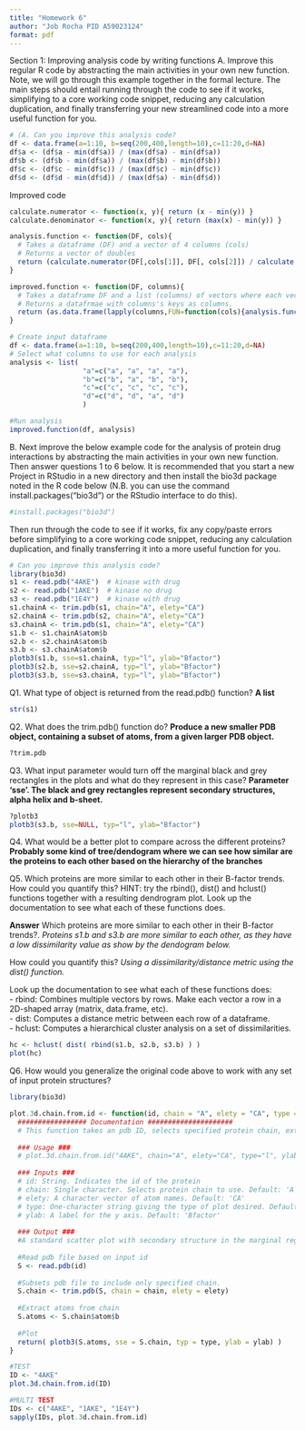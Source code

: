 ```yaml
---
title: "Homework 6"
author: "Job Rocha PID A59023124"
format: pdf
---
```



Section 1: Improving analysis code by writing functions
A. Improve this regular R code by abstracting the main activities in your own new function. Note, we will go through this example together in the formal lecture. The main steps should entail running through the code to see if it works, simplifying to a core working code snippet, reducing any calculation duplication, and finally transferring your new streamlined code into a more useful function for you.

```r
# (A. Can you improve this analysis code?
df <- data.frame(a=1:10, b=seq(200,400,length=10),c=11:20,d=NA)
df$a <- (df$a - min(df$a)) / (max(df$a) - min(df$a))
df$b <- (df$b - min(df$a)) / (max(df$b) - min(df$b))
df$c <- (df$c - min(df$c)) / (max(df$c) - min(df$c))
df$d <- (df$d - min(df$d)) / (max(df$a) - min(df$d))
```

Improved code

```r
calculate.numerator <- function(x, y){ return (x - min(y)) }
calculate.denominator <- function(x, y){ return (max(x) - min(y)) }

analysis.function <- function(DF, cols){
  # Takes a dataframe (DF) and a vector of 4 columns (cols)
  # Returns a vector of doubles
  return (calculate.numerator(DF[,cols[1]], DF[, cols[2]]) / calculate.denominator(DF[, cols[3]], DF[, cols[4]]))
}

improved.function <- function(DF, columns){
  # Takes a dataframe DF and a list (columns) of vectors where each vector has 4 column names
  # Returns a datafrmae with columns's keys as columns.
  return (as.data.frame(lapply(columns,FUN=function(cols){analysis.function(DF, cols)})))
}

# Create input dataframe
df <- data.frame(a=1:10, b=seq(200,400,length=10),c=11:20,d=NA)
# Select what columns to use for each analysis
analysis <- list(
                  "a"=c("a", "a", "a", "a"),
                  "b"=c("b", "a", "b", "b"),
                  "c"=c("c", "c", "c", "c"),
                  "d"=c("d", "d", "a", "d")
                  )

#Run analysis
improved.function(df, analysis)


```

B. Next improve the below example code for the analysis of protein drug interactions by abstracting the main activities in your own new function. Then answer questions 1 to 6 below. It is recommended that you start a new Project in RStudio in a new directory and then install the bio3d package noted in the R code below (N.B. you can use the command install.packages("bio3d") or the RStudio interface to do this).
```r
#install.packages("bio3d")
```

Then run through the code to see if it works, fix any copy/paste errors before simplifying to a core working code snippet, reducing any calculation duplication, and finally transferring it into a more useful function for you.
```r
# Can you improve this analysis code?
library(bio3d)
s1 <- read.pdb("4AKE")  # kinase with drug
s2 <- read.pdb("1AKE")  # kinase no drug
s3 <- read.pdb("1E4Y")  # kinase with drug
s1.chainA <- trim.pdb(s1, chain="A", elety="CA")
s2.chainA <- trim.pdb(s2, chain="A", elety="CA")
s3.chainA <- trim.pdb(s1, chain="A", elety="CA")
s1.b <- s1.chainA$atom$b
s2.b <- s2.chainA$atom$b
s3.b <- s3.chainA$atom$b
plotb3(s1.b, sse=s1.chainA, typ="l", ylab="Bfactor")
plotb3(s2.b, sse=s2.chainA, typ="l", ylab="Bfactor")
plotb3(s3.b, sse=s3.chainA, typ="l", ylab="Bfactor")
```
Q1. What type of object is returned from the read.pdb() function? **A list**
```r
str(s1)
```
Q2. What does the trim.pdb() function do? **Produce a new smaller PDB object, containing a subset of atoms, from a given larger PDB object.**
```r
?trim.pdb
```

Q3. What input parameter would turn off the marginal black and grey rectangles in the plots and what do they represent in this case? **Parameter 'sse'. The black and grey rectangles represent secondary structures, alpha helix and b-sheet.**
```r
?plotb3
plotb3(s3.b, sse=NULL, typ="l", ylab="Bfactor")
```

Q4. What would be a better plot to compare across the different proteins? **Probably some kind of tree/dendogram where we can see how similar are the proteins to each other based on the hierarchy of the branches**

Q5. Which proteins are more similar to each other in their B-factor trends. How could you quantify this? HINT: try the rbind(), dist() and hclust() functions together with a resulting dendrogram plot. Look up the documentation to see what each of these functions does.

**Answer**
Which proteins are more similar to each other in their B-factor trends?.
*Proteins s1.b and s3.b are more similar to each other, as they have a low dissimilarity value as show by the dendogram below.*

How could you quantify this?
*Using a dissimilarity/distance metric using the dist() function.*

Look up the documentation to see what each of these functions does:  
- rbind: Combines multiple vectors by rows. Make each vector a row in a 2D-shaped array (matrix, data.frame, etc).  
- dist: Computes a distance metric between each row of a dataframe.  
- hclust: Computes a hierarchical cluster analysis on a set of dissimilarities.  
```r
hc <- hclust( dist( rbind(s1.b, s2.b, s3.b) ) )
plot(hc)
```

Q6. How would you generalize the original code above to work with any set of input
protein structures?
```r
library(bio3d)

plot.3d.chain.from.id <- function(id, chain = "A", elety = "CA", type = "l", ylab = "Bfactor"){
  ################# Documentation #####################
  # This function takes an pdb ID, selects specified protein chain, extracts chain's atoms and plots a standard scatter plot with secondary structure in the marginal regions.
  
  ### Usage ###
  # plot.3d.chain.from.id("4AKE", chain="A", elety="CA", type="l", ylab="Bfactor")
  
  ### Inputs ###
  # id: String. Indicates the id of the protein
  # chain: Single character. Selects protein chain to use. Default: 'A'
  # elety: A character vector of atom names. Default: 'CA'
  # type: One-character string giving the type of plot desired. Default: 'l' (lines)
  # ylab: A label for the y axis. Default: 'Bfactor'
  
  ### Output ###
  #A standard scatter plot with secondary structure in the marginal regions.
  
  #Read pdb file based on input id
  S <- read.pdb(id)
  
  #Subsets pdb file to include only specified chain.
  S.chain <- trim.pdb(S, chain = chain, elety = elety)
  
  #Extract atoms from chain
  S.atoms <- S.chain$atom$b
  
  #Plot
  return( plotb3(S.atoms, sse = S.chain, typ = type, ylab = ylab) )
}

#TEST
ID <- "4AKE"
plot.3d.chain.from.id(ID)

#MULTI TEST
IDs <- c("4AKE", "1AKE", "1E4Y")
sapply(IDs, plot.3d.chain.from.id)

```
